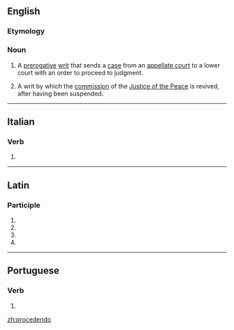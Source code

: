 ==English==

===Etymology===
{{etyl|la|en}} {{lena}}

===Noun===
{{en-noun}}
{{wikipedia}}

# {{label|en|legal}} A [[prerogative]] [[writ]] that sends a [[case]] from an [[appellate court]] to a lower court with an order to proceed to judgment.
# {{label|en|legal}} A writ by which the [[commission]] of the [[Justice of the Peace]] is revived, after having been suspended.
#: {{rfquotek|Tomlins}}
#: {{rfquotek|Burrill}}

----

==Italian==

===Verb===
{{head|it|gerund}}

# {{gerund of|procedere|lang=it}}

----

==Latin==

===Participle===
{{la-part-form|prōcēdendō}}

# {{inflection of|prōcēdendus||dat|m|s|lang=la}}
# {{inflection of|prōcēdendus||dat|n|s|lang=la}}
# {{inflection of|prōcēdendus||abl|m|s|lang=la}}
# {{inflection of|prōcēdendus||abl|n|s|lang=la}}

----

==Portuguese==

===Verb===
{{head|pt|gerund}}

# {{gerund of|proceder|lang=pt}}

[[zh:procedendo]]